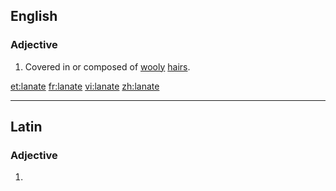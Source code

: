 ==English==

===Adjective===
{{en-adj}}

# Covered in or composed of [[wooly]] [[hair]]s.

[[et:lanate]]
[[fr:lanate]]
[[vi:lanate]]
[[zh:lanate]]

----
==Latin==

===Adjective===
{{la-adj-form|lānāte}}

# {{inflection of|lanatus|lānātus|voc|m|s|lang=la}}
{{rfc-auto}}